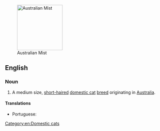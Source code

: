 [[Image:Australian Mist.jpg|thumb|right|150px|Australian Mist]]
==English==

===Noun===
{{en-noun|head=[[Australian]] [[mist|Mist]]}}

# A medium size, [[short-haired]] [[domestic cat]] [[breed]] originating in [[Australia]].

====Translations====
{{trans-top}}
* Portuguese: {{t-|pt|mist australiano|m}}
{{trans-mid}}
{{trans-bottom}}

{{wikipedia|Australian Mist}}
{{commonscat|Australian Mist}}

[[Category:en:Domestic cats]]